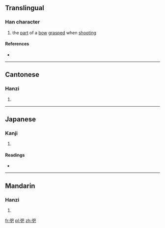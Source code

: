 ==Translingual==

===Han character===
{{Han char|rn=57|rad=弓|as=04|sn=7|four=1721<sub>7</sub>|canj=弓日山 (NAU), X弓日山 (XNAU)|ids=⿰[[弓]][[巴]]}}

# the [[part]] of a [[bow]] [[grasp]]ed when [[shoot]]ing

====References====
* {{Han ref|kx=0357.140|dkj=09734|dj=0673.170|hdz=20992.140|uh=5F1D|ud=24349|bh=CAD3|bd=51923}}

----

==Cantonese==

===Hanzi===
{{yue-hanzi|jyut=|y=ba3}}

# {{defn|lang=yue|sort=弓04}}

----

==Japanese==

===Kanji===
{{ja-kanji|grade=|rs=弓04}}

# {{defn|lang=ja|sort=弓04}}

====Readings====
* {{ja-readings|on=[[は]] (ha), [[へ]] (he)|kun=[[ゆずか]] (yuzuka), [[つか]] (tsuka)}}

----

==Mandarin==

===Hanzi===
{{cmn-hanzi|pin=[[bà]] ([[ba4]]), [[tì]] ([[ti4]])|wg=pa<sup>4</sup>, t'i<sup>4</sup>}}

# {{defn|lang=cmn|sort=弓04}}

[[fr:弝]]
[[pl:弝]]
[[zh:弝]]